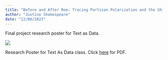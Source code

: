 ```yaml
---
title: "Before and After Roe: Tracing Partisan Polarization and the Shifting Landscape of Congressional Discourse on Abortion"
author: "Justine Shakespeare"
date: "12/06/2023"
---
```


Final project research poster for Text as Data.

![](Justine_Shakespeare_DACSS758_Text_as_Data.png)

Research Poster for Text As Data class. Click [here](Justine_Shakespeare_DACSS758_Text_as_Data.pdf) for PDF.
